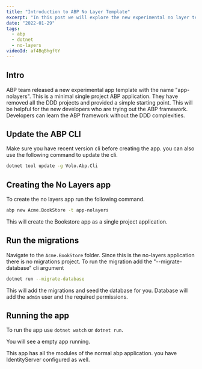 ```yaml
---
title: "Introduction to ABP No Layer Template"
excerpt: "In this post we will explore the new experimental no layer template from the ABP framework"
date: "2022-01-29"
tags:
  - abp
  - dotnet
  - no-layers
videoId: af4BqBhgftY 
---
```

<TOCInline toc={props.toc} asDisclosure />

## Intro

ABP team released a new experimental app template with the name "app-nolayers". This is a minimal single project ABP application. They have removed all the DDD projects and provided a simple starting point. This will be helpful for the new developers who are trying out the ABP framework. Developers can learn the ABP framework without the DDD complexities.

## Update the ABP CLI

Make sure you have recent version cli before creating the app. you can also use the following command to update the cli.

```bash
dotnet tool update -g Volo.Abp.Cli
```

## Creating the No Layers app

To create the no layers app run the following command.

```bash
abp new Acme.BookStore -t app-nolayers
```

This will create the Bookstore app as a single project application.

## Run the migrations

Navigate to the `Acme.BookStore` folder. Since this is the no-layers application there is no migrations project. To run the migration add the "--migrate-database" cli argument

```bash
dotnet run --migrate-database
```

This will add the migrations and seed the database for you. Database will add the `admin` user and the required permissions.

## Running the app

To run the app use `dotnet watch` or `dotnet run`.

You will see a empty app running.

This app has all the modules of the normal abp application. you have IdentityServer configured as well.